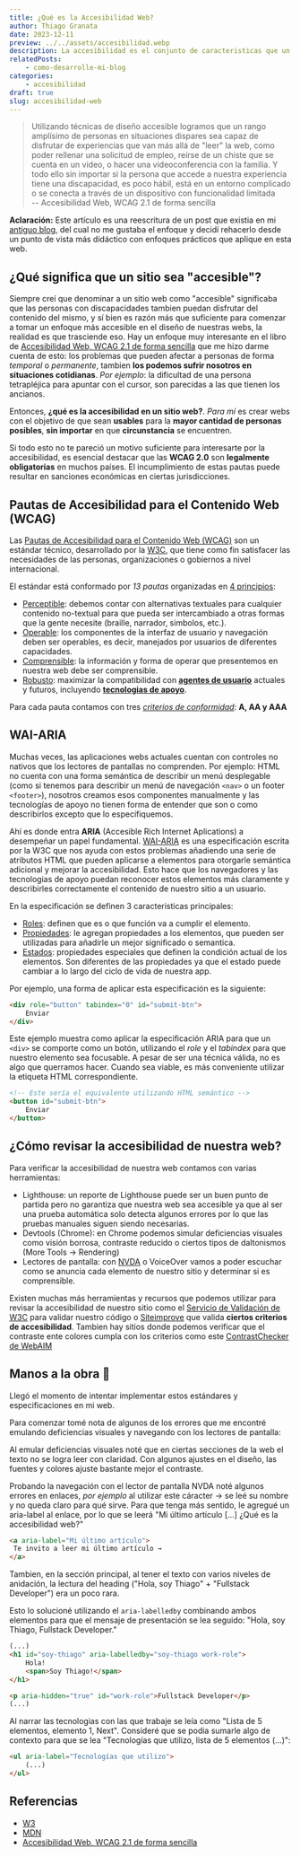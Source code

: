 ```yaml
---
title: ¿Qué es la Accesibilidad Web?
author: Thiago Granata
date: 2023-12-11
preview: ../../assets/accesibilidad.webp
description: La accesibilidad es el conjunto de caracteristicas que un sitio debe poseer para ser usable por la mayor cantidad de usuarios sin importar sus circunstancias. Como desarrolladores podemos diseñar sitios accesibles teniendo en cuenta las WCAG, y utilizando las herramientas que nos provee la especificación ARIA.
relatedPosts:
    - como-desarrolle-mi-blog
categories:
    - accesibilidad
draft: true
slug: accesibilidad-web
---
```


> Utilizando técnicas de diseño accesible logramos que un rango amplísimo de personas en situaciones dispares sea capaz de disfrutar de experiencias que van más allá
> de "leer" la web, como poder rellenar una solicitud de empleo, reírse de un chiste que se cuenta en un video, o hacer una videoconferencia con la familia. Y todo ello
> sin importar si la persona que accede a nuestra experiencia tiene una discapacidad, es poco hábil, está en un entorno complicado o se conecta a través de un dispositivo con funcionalidad limitada <br/>
> -- Accesibilidad Web, WCAG 2.1 de forma sencilla

__Aclaración:__
Este artículo es una reescritura de un post que existia en mi [antiguo blog](como-desarrolle-mi-blog), del cual no me gustaba el enfoque y decidí rehacerlo desde un punto de vista más didáctico con enfoques prácticos que aplique en esta web.

## ¿Qué significa que un sitio sea "accesible"?

Siempre creí que denominar a un sitio web como "accesible" significaba que las personas con discapacidades tambien puedan disfrutar del contenido del mismo, 
y sí bien es razón más que suficiente para comenzar a tomar un enfoque más accesible en el diseño de nuestras webs, la realidad es que trasciende eso.
Hay un enfoque muy interesante en el libro de [Accesibilidad Web, WCAG 2.1 de forma sencilla](https://olgacarreras.blogspot.com/2018/11/libro-accesibilidad-web-wcag-21-de.html) que me hizo darme cuenta de esto: los problemas que pueden afectar
a personas de forma _temporal_ o _permanente_, tambien __los podemos sufrir nosotros en situaciones cotidianas__. _Por ejemplo_: la dificultad de una persona tetrapléjica para apuntar con el cursor, son parecidas a las que tienen los ancianos.

Entonces, __¿qué es la accesibilidad en un sitio web?__. _Para mí_ es crear webs con el objetivo de que sean __usables__ para la __mayor cantidad de personas posibles__, __sin importar__ en que __circunstancia__ se encuentren.

Si todo esto no te pareció un motivo suficiente para interesarte por la accesibilidad, es esencial destacar que las __WCAG 2.0__ son __legalmente obligatorias__ en muchos países. El incumplimiento de estas pautas puede resultar en sanciones económicas en ciertas jurisdicciones.

## Pautas de Accesibilidad para el Contenido Web (WCAG)

Las [Pautas de Accesibilidad para el Contenido Web (WCAG)](https://www.w3.org/WAI/standards-guidelines/wcag/es) son un estándar técnico, desarrollado por la [W3C](https://www.w3.org/), que tiene como fin satisfacer las necesidades de las personas, organizaciones o gobiernos a nivel internacional.

El estándar está conformado por _13 pautas_ organizadas en [4 principios](https://www.w3.org/WAI/WCAG21/Understanding/intro#understanding-the-four-principles-of-accessibility):

- [Perceptible](https://www.w3.org/TR/WCAG22/#perceivable): debemos contar con alternativas textuales para cualquier contenido no-textual para que pueda ser intercambiado a otras formas que la gente necesite (braille, narrador, simbolos, etc.).
- [Operable](https://www.w3.org/TR/WCAG22/#operable): los componentes de la interfaz de usuario y navegación deben ser operables, es decir, manejados por usuarios de diferentes capacidades.
- [Comprensible](https://www.w3.org/TR/WCAG22/#understandable): la información y forma de operar que presentemos en nuestra web debe ser comprensible.
- [Robusto](https://www.w3.org/TR/WCAG22/#robust): maximizar la compatibilidad con [__agentes de usuario__](https://es.wikipedia.org/wiki/Agente_de_usuario) actuales y futuros, incluyendo [__tecnologias de apoyo__](https://www.atia.org/home/at-resources/what-is-at/). 

Para cada pauta contamos con tres [_criterios de conformidad_](https://www.w3.org/WAI/WCAG21/Understanding/conformance#levels): __A, AA y AAA__


## WAI-ARIA

Muchas veces, las aplicaciones webs actuales cuentan con controles no nativos que los lectores de pantallas no comprenden. Por ejemplo: HTML no cuenta con una forma semántica de
describir un menú desplegable (como si tenemos para describir un menú de navegación `<nav>` o un footer `<footer>`), nosotros creamos esos componentes manualmente y las tecnologías de apoyo no tienen forma de entender que son o como describirlos excepto que lo especifiquemos.

Ahí es donde entra __ARIA__ (Accesible Rich Internet Aplications) a desempeñar un papel fundamental. [WAI-ARIA](https://developer.mozilla.org/en-US/docs/Learn/Accessibility/WAI-ARIA_basics) es una especificación escrita por la W3C que nos ayuda con estos problemas añadiendo una serie de atributos HTML que pueden aplicarse a elementos para otorgarle semántica adicional y mejorar la accesibilidad.
Esto hace que los navegadores y las tecnologias de apoyo puedan reconocer estos elementos más claramente y describirles correctamente el contenido de nuestro sitio a un usuario.

En la especificación se definen 3 caracteristicas principales:

- [Roles](https://developer.mozilla.org/en-US/docs/Web/Accessibility/ARIA/Roles): definen que es o que función va a cumplir el elemento.
- [Propiedades](https://www.w3.org/TR/wai-aria-1.1/#state_prop_def): le agregan propiedades a los elementos, que pueden ser utilizadas para añadirle un mejor significado o semantica.
- [Estados](https://www.w3.org/TR/wai-aria-1.1/#state_prop_def): propiedades especiales que definen la condición actual de los elementos. Son diferentes de las propiedades ya que el estado puede cambiar a lo largo del ciclo de vida de nuestra app.

Por ejemplo, una forma de aplicar esta especificación es la siguiente:

```html
<div role="button" tabindex="0" id="submit-btn">
    Enviar
</div>
```

Este ejemplo muestra como aplicar la especificación ARIA para que un `<div>` se comporte como un botón, utilizando el _role_ y el _tabindex_ para que nuestro elemento sea focusable. A pesar de ser una técnica válida, no es algo que querramos hacer.
Cuando sea viable, es más conveniente utilizar la etiqueta HTML correspondiente.

```html
<!-- Este sería el equivalente utilizando HTML semántico -->
<button id="submit-btn">
    Enviar
</button>
```

## ¿Cómo revisar la accesibilidad de nuestra web?

Para verificar la accesibilidad de nuestra web contamos con varias herramientas:

- Lighthouse: un reporte de Lighthouse puede ser un buen punto de partida pero no garantiza que nuestra web sea accesible ya que al ser una prueba automática solo detecta algunos errores por lo que las pruebas manuales siguen siendo necesarias. 
- Devtools (Chrome): en Chrome podemos simular deficiencias visuales como visión borrosa, contraste reducido o ciertos tipos de daltonismos (More Tools -> Rendering)
- Lectores de pantalla: con [NVDA](https://www.nvaccess.org/download/) o VoiceOver vamos a poder escuchar como se anuncia cada elemento de nuestro sitio y determinar si es comprensible. 

Existen muchas más herramientas y recursos que podemos utilizar para revisar la accesibilidad de nuestro sitio como el [Servicio de Validación de W3C](https://validator.w3.org/) para validar nuestro código o [Siteimprove](https://chromewebstore.google.com/detail/siteimprove-accessibility/efcfolpjihicnikpmhnmphjhhpiclljc) que valida __ciertos criterios de accesibilidad__. 
Tambien hay sitios donde podemos verificar que el contraste ente colores cumpla con los criterios como este [ContrastChecker de WebAIM](https://webaim.org/resources/contrastchecker/)

## Manos a la obra 🔨

Llegó el momento de intentar implementar estos estándares y especificaciones en mi web.

Para comenzar tomé nota de algunos de los errores que me encontré emulando deficiencias visuales y navegando con los lectores de pantalla:

Al emular deficiencias visuales noté que en ciertas secciones de la web el texto no se logra leer con claridad. Con algunos ajustes en el diseño, las fuentes y colores ajuste bastante mejor el contraste. 

Probando la navegación con el lector de pantalla NVDA noté algunos errores en enlaces, _por ejemplo_ al utilizar este cáracter → se leé su nombre y no queda claro para qué sirve.
Para que tenga más sentido, le agregué un aria-label al enlace, por lo que se leerá "Mi último artículo [...] ¿Qué es la accesibilidad web?"

```html
<a aria-label="Mi último artículo">
 Te invito a leer mi último artículo →
</a>
```

Tambien, en la sección principal, al tener el texto con varios niveles de anidación, la lectura del heading ("Hola, soy Thiago" + "Fullstack Developer") era un poco rara.

Esto lo solucioné utilizando el `aria-labelledby` combinando ambos elementos para que el mensaje de presentación se lea seguido: "Hola, soy Thiago, Fullstack Developer."

```html
(...)
<h1 id="soy-thiago" aria-labelledby="soy-thiago work-role">
    Hola!
    <span>Soy Thiago!</span>
</h1>

<p aria-hidden="true" id="work-role">Fullstack Developer</p>
(...)
```

Al narrar las tecnologias con las que trabaje se leía como "Lista de 5 elementos, elemento 1, Next". Consideré que se podia sumarle algo de contexto para que se lea
"Tecnologías que utilizo, lista de 5 elementos (...)":

```html
<ul aria-label="Tecnologías que utilizo">
    (...)
</ul>
```


## Referencias
- [W3](https://www.w3.org/WAI/) 
- [MDN](https://developer.mozilla.org/en-US/docs/Learn/Accessibility/)
- [Accesibilidad Web, WCAG 2.1 de forma sencilla](https://olgacarreras.blogspot.com/2018/11/libro-accesibilidad-web-wcag-21-de.html)
